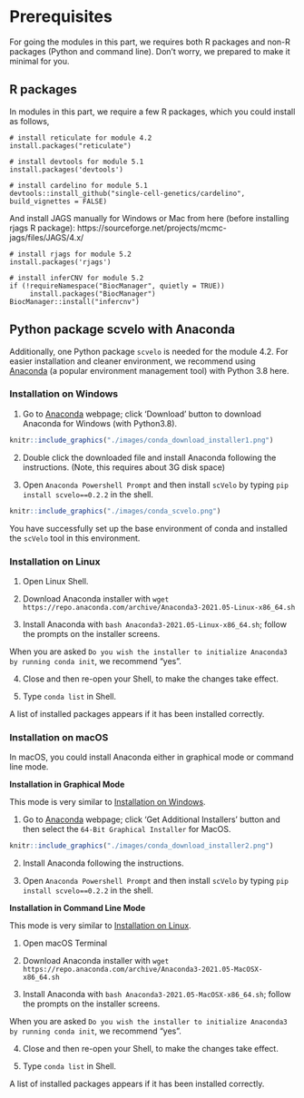 # Prerequisites {#env-pre}


For going the modules in this part, we requires both R packages and non-R 
packages (Python and command line). Don't worry, we prepared to make it minimal
for you.

## R packages
In modules in this part, we require a few R packages, which you could install as
follows,
```
# install reticulate for module 4.2
install.packages("reticulate")
```

```
# install devtools for module 5.1
install.packages('devtools')
```

```
# install cardelino for module 5.1
devtools::install_github("single-cell-genetics/cardelino", build_vignettes = FALSE)
```

And install JAGS manually for Windows or Mac from here (before installing rjags
R package): https://sourceforge.net/projects/mcmc-jags/files/JAGS/4.x/

```
# install rjags for module 5.2
install.packages('rjags')
```

```
# install inferCNV for module 5.2
if (!requireNamespace("BiocManager", quietly = TRUE))
     install.packages("BiocManager")
BiocManager::install("infercnv")
```

## Python package scvelo with Anaconda
Additionally, one Python package `scvelo` is needed for the module 4.2. 
For easier installation and cleaner environment, we recommend using [Anaconda](https://docs.anaconda.com/anaconda/) (a popular environment management tool) with Python 3.8 here.

### Installation on Windows {#conda_install_windows}

1. Go to [Anaconda](https://www.anaconda.com/products/individual) webpage; click 'Download' button to download Anaconda for Windows (with Python3.8).

```r
knitr::include_graphics("./images/conda_download_installer1.png")
```

2. Double click the downloaded file and install Anaconda following the instructions. (Note, this requires about 3G disk space)

3. Open `Anaconda Powershell Prompt` and then install `scVelo` by typing `pip install scvelo==0.2.2` in the shell.

```r
knitr::include_graphics("./images/conda_scvelo.png")
```

You have successfully set up the base environment of conda and installed the `scVelo` tool in this environment.

### Installation on Linux {#conda_install_linux}

1. Open Linux Shell.

2. Download Anaconda installer with `wget https://repo.anaconda.com/archive/Anaconda3-2021.05-Linux-x86_64.sh`

3. Install Anaconda with `bash Anaconda3-2021.05-Linux-x86_64.sh`; follow the prompts on the installer screens.  

When you are asked `Do you wish the installer to initialize Anaconda3 by running conda init`, we recommend "yes".

4. Close and then re-open your Shell, to make the changes take effect.

5. Type `conda list` in Shell. 

A list of installed packages appears if it has been installed correctly.  

### Installation on macOS {#conda_install_mac}

In macOS, you could install Anaconda either in graphical mode or command line mode.

**Installation in Graphical Mode**

This mode is very similar to [Installation on Windows](#conda_install_windows).

1. Go to [Anaconda](https://www.anaconda.com/products/individual) webpage; click 'Get Additional Installers' button and then
   select the `64-Bit Graphical Installer` for MacOS.

```r
knitr::include_graphics("./images/conda_download_installer2.png")
```

2. Install Anaconda following the instructions.

3. Open `Anaconda Powershell Prompt` and then install `scVelo` by typing `pip install scvelo==0.2.2` in the shell.

**Installation in Command Line Mode**

This mode is very similar to [Installation on Linux](#conda_install_linux).

1. Open macOS Terminal

2. Download Anaconda installer with `wget https://repo.anaconda.com/archive/Anaconda3-2021.05-MacOSX-x86_64.sh`

3. Install Anaconda with `bash Anaconda3-2021.05-MacOSX-x86_64.sh`; follow the prompts on the installer screens.  

When you are asked `Do you wish the installer to initialize Anaconda3 by running conda init`, we recommend "yes".

4. Close and then re-open your Shell, to make the changes take effect.

5. Type `conda list` in Shell. 

A list of installed packages appears if it has been installed correctly.  

